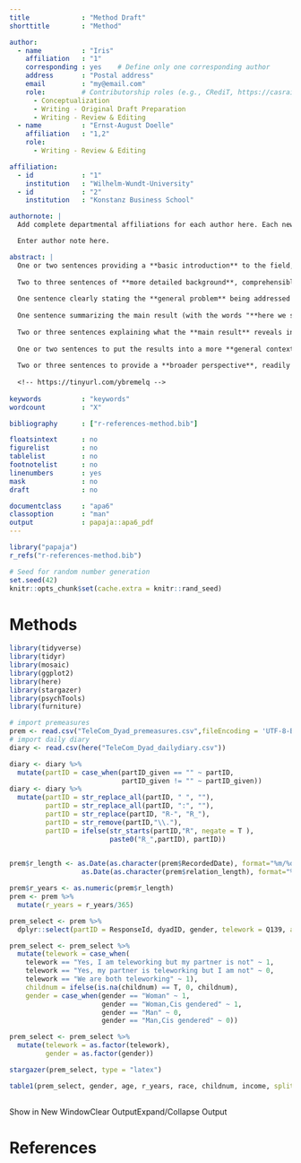 ```yaml
---
title             : "Method Draft"
shorttitle        : "Method"

author: 
  - name          : "Iris"
    affiliation   : "1"
    corresponding : yes    # Define only one corresponding author
    address       : "Postal address"
    email         : "my@email.com"
    role:         # Contributorship roles (e.g., CRediT, https://casrai.org/credit/)
      - Conceptualization
      - Writing - Original Draft Preparation
      - Writing - Review & Editing
  - name          : "Ernst-August Doelle"
    affiliation   : "1,2"
    role:
      - Writing - Review & Editing

affiliation:
  - id            : "1"
    institution   : "Wilhelm-Wundt-University"
  - id            : "2"
    institution   : "Konstanz Business School"

authornote: |
  Add complete departmental affiliations for each author here. Each new line herein must be indented, like this line.

  Enter author note here.

abstract: |
  One or two sentences providing a **basic introduction** to the field,  comprehensible to a scientist in any discipline.
  
  Two to three sentences of **more detailed background**, comprehensible  to scientists in related disciplines.
  
  One sentence clearly stating the **general problem** being addressed by  this particular study.
  
  One sentence summarizing the main result (with the words "**here we show**" or their equivalent).
  
  Two or three sentences explaining what the **main result** reveals in direct comparison to what was thought to be the case previously, or how the  main result adds to previous knowledge.
  
  One or two sentences to put the results into a more **general context**.
  
  Two or three sentences to provide a **broader perspective**, readily comprehensible to a scientist in any discipline.
  
  <!-- https://tinyurl.com/ybremelq -->
  
keywords          : "keywords"
wordcount         : "X"

bibliography      : ["r-references-method.bib"]

floatsintext      : no
figurelist        : no
tablelist         : no
footnotelist      : no
linenumbers       : yes
mask              : no
draft             : no

documentclass     : "apa6"
classoption       : "man"
output            : papaja::apa6_pdf
---
```


```r
library("papaja")
r_refs("r-references-method.bib")
```

```r
# Seed for random number generation
set.seed(42)
knitr::opts_chunk$set(cache.extra = knitr::rand_seed)
```



# Methods


```r
library(tidyverse)
library(tidyr)
library(mosaic)
library(ggplot2)
library(here)
library(stargazer)
library(psychTools)
library(furniture)
```

```r
# import premeasures
prem <- read.csv("TeleCom_Dyad_premeasures.csv",fileEncoding = 'UTF-8-BOM')
# import daily diary
diary <- read.csv(here("TeleCom_Dyad_dailydiary.csv"))
```

```r
diary <- diary %>%
  mutate(partID = case_when(partID_given == "" ~ partID,
                            partID_given != "" ~ partID_given))
diary <- diary %>%
  mutate(partID = str_replace_all(partID, " ", ""),
         partID = str_replace_all(partID, ":", ""),
         partID = str_replace(partID, "R-", "R_"),
         partID = str_remove(partID,"\\."),
         partID = ifelse(str_starts(partID,"R", negate = T ),
                         paste0("R_",partID), partID))
         
```


```r
prem$r_length <- as.Date(as.character(prem$RecordedDate), format="%m/%d/%y")-
                  as.Date(as.character(prem$relation_length), format="%m/%d/%y")

prem$r_years <- as.numeric(prem$r_length) 
prem <- prem %>%
  mutate(r_years = r_years/365)
```


```r
prem_select <- prem %>%
  dplyr::select(partID = ResponseId, dyadID, gender, telework = Q139, age = birthday, r_years, race, childnum = people_5_TEXT, income = indinc)
```

```r
prem_select <- prem_select %>%
  mutate(telework = case_when(
    telework == "Yes, I am teleworking but my partner is not" ~ 1,
    telework == "Yes, my partner is teleworking but I am not" ~ 0,
    telework == "We are both teleworking" ~ 1),
    childnum = ifelse(is.na(childnum) == T, 0, childnum),
    gender = case_when(gender == "Woman" ~ 1,
                       gender == "Woman,Cis gendered" ~ 1,
                       gender == "Man" ~ 0,
                       gender == "Man,Cis gendered" ~ 0))
```

```r
prem_select <- prem_select %>%
  mutate(telework = as.factor(telework),
         gender = as.factor(gender))
```



```r
stargazer(prem_select, type = "latex")
```


```r
table1(prem_select, gender, age, r_years, race, childnum, income, splitby = ~telework, format_number = T, output = "markdown")
  
```


\begin{table}[!htbp] \centering 
  \caption{} 
  \label{} 
\begin{tabular}{@{\extracolsep{5pt}}lccccccc} 
\\[-1.8ex]\hline 
\hline \\[-1.8ex] 
Statistic & \multicolumn{1}{c}{N} & \multicolumn{1}{c}{Mean} & \multicolumn{1}{c}{St. Dev.} & \multicolumn{1}{c}{Min} & \multicolumn{1}{c}{Pctl(25)} & \multicolumn{1}{c}{Pctl(75)} & \multicolumn{1}{c}{Max} \\ 
\hline \\[-1.8ex] 
dyadID & 364 & 26,018,185.000 & 9,455,389.000 & 377,033 & 28,947,773 & 31,423,023 & 33,735,733 \\ 
age & 364 & 45.802 & 8.350 & 26 & 39 & 52 & 74 \\ 
r\_years & 360 & 18.448 & 10.192 & $-$48.074 & 11.813 & 23.205 & 43.186 \\ 
childnum & 364 & 0.830 & 1.346 & 0 & 0 & 1 & 12 \\ 
income & 296 & 76,618.800 & 105,704.100 & 0.000 & 37,500.000 & 92,000.000 & 1,490,000.000 \\ 
\hline \\[-1.8ex] 
\end{tabular} 
\end{table} 
Show in New WindowClear OutputExpand/Collapse Output
\begin{table}[ ht ] 
\centering 
\caption{}\label{}
\begin{tabular}{ l c c }
\toprule
 &   \multicolumn{ 2 }{c}{ telework }\\ 
  & 0 & 1 \\ 
 & n = 79 & n = 216 \\ 
 \midrule
gender &   &  \\ 
\hspace{6pt}    0 & 52 (65.8\%) & 101 (46.8\%)\\ 
\hspace{6pt}    1 & 27 (34.2\%) & 115 (53.2\%)\\ 
age &   &  \\ 
\hspace{6pt}   & 46.7 (8.0) & 45.2 (8.5)\\ 
r\_years &   &  \\ 
\hspace{6pt}   & 17.6 (12.5) & 18.5 (9.4)\\ 
race &   &  \\ 
\hspace{6pt}    Asian or Asian American & 6 (7.6\%) & 25 (11.6\%)\\ 
\hspace{6pt}    Black or African American & 7 (8.9\%) & 12 (5.6\%)\\ 
\hspace{6pt}    Latinx or Hispanic & 4 (5.1\%) & 14 (6.5\%)\\ 
\hspace{6pt}    Middle Eastern & 0 (0\%) & 2 (0.9\%)\\ 
\hspace{6pt}    Other & 0 (0\%) & 1 (0.5\%)\\ 
\hspace{6pt}    Prefer not to answer & 0 (0\%) & 2 (0.9\%)\\ 
\hspace{6pt}    White or European American & 61 (77.2\%) & 159 (73.6\%)\\ 
\hspace{6pt}    White or European American,Latinx or Hispanic & 1 (1.3\%) & 1 (0.5\%)\\ 
childnum &   &  \\ 
\hspace{6pt}   & 0.7 (0.9) & 0.9 (1.5)\\ 
income &   &  \\ 
\hspace{6pt}   & 62,494.7 (66,422.0) & 81,768.9 (116,748.9)\\ 
\bottomrule

\end{tabular}
\end{table}



\newpage

# References

\begingroup
\setlength{\parindent}{-0.5in}
\setlength{\leftskip}{0.5in}

<div id="refs" custom-style="Bibliography"></div>
\endgroup
